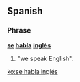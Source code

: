 ==Spanish==
{{phrasebook|es|Communication}}
===Phrase===
'''[[se#Spanish|se]] [[hablar|habla]] [[inglés]]'''

# "we speak English".


[[ko:se habla inglés]]